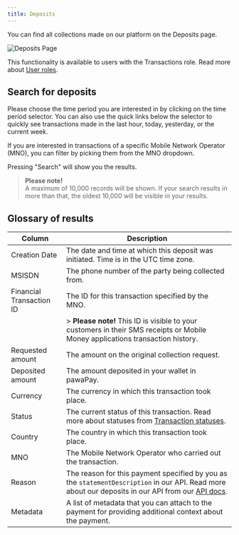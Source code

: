 ```yaml
---
title: Deposits
---
```


You can find all collections made on our platform on the Deposits page.

![Deposits Page](/images/dashboard/transactions/deposits_page.png)

This functionality is available to users with the Transactions role. Read more about [User roles](/dashboard/user_management/user_roles).

## Search for deposits

Please choose the time period you are interested in by clicking on the time period selector. You can also use the quick links below the selector to quickly see transactions made in the last hour, today, yesterday, or the current week.

If you are interested in transactions of a specific Mobile Network Operator (MNO), you can filter by picking them from the MNO dropdown.

Pressing "Search" will show you the results.

> **Please note!**  
> A maximum of 10,000 records will be shown. If your search results in more than that, the oldest 10,000 will be visible in your results.

## Glossary of results

| Column                 | Description                                                                                         |
|------------------------|-----------------------------------------------------------------------------------------------------|
| Creation Date          | The date and time at which this deposit was initiated. Time is in the UTC time zone.                |
| MSISDN                 | The phone number of the party being collected from.                                                 |
| Financial Transaction ID | The ID for this transaction specified by the MNO.                                                 |
|                        | > **Please note!** This ID is visible to your customers in their SMS receipts or Mobile Money applications transaction history. |
| Requested amount       | The amount on the original collection request.                                                      |
| Deposited amount       | The amount deposited in your wallet in pawaPay.                                                     |
| Currency               | The currency in which this transaction took place.                                                  |
| Status                 | The current status of this transaction. Read more about statuses from [Transaction statuses](/dashboard/transactions/transaction_statuses). |
| Country                | The country in which this transaction took place.                                                   |
| MNO                    | The Mobile Network Operator who carried out the transaction.                                        |
| Reason                 | The reason for this payment specified by you as the `statementDescription` in our API. Read more about our deposits in our API from our [API docs](/v1/api-reference/deposits/request-deposit). |
| Metadata               | A list of metadata that you can attach to the payment for providing additional context about the payment. |